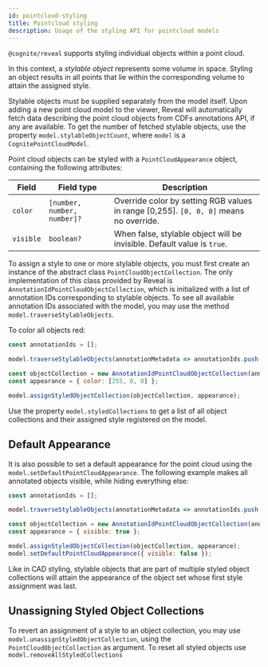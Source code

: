 ```yaml
---
id: pointcloud-styling
title: Pointcloud styling
description: Usage of the styling API for pointcloud models
---
```


`@cognite/reveal` supports styling individual objects within a point cloud.


<DemoWrapper name="Cognite3DViewerDemo" modelType="pointcloud" />

In this context, a _stylable object_ represents some volume in space. Styling an object results in all points that lie within the corresponding volume to attain the assigned style.

Stylable objects must be supplied separately from the model itself. Upon adding a new point cloud model to the viewer, Reveal will automatically fetch data describing the point cloud objects from CDFs annotations API, if any are available. To get the number of fetched stylable objects, use the property `model.stylableObjectCount`, where `model` is a `CognitePointCloudModel`.

Point cloud objects can be styled with a `PointCloudAppearance` object, containing the following attributes:

| Field                      | Field type                      | Description                                                                           |
|----------------------------|---------------------------------|---------------------------------------------------------------------------------------|
| `color`                    | `[number, number, number]?`     | Override color by setting RGB values in range [0,255]. `[0, 0, 0]` means no override. |
| `visible`                  | `boolean?`                      | When false, stylable object will be invisible. Default value is `true`.               |

To assign a style to one or more stylable objects, you must first create an instance of the abstract class `PointCloudObjectCollection`. The only implementation of this class provided by Reveal is `AnnotationIdPointCloudObjectCollection`, which is initialized with a list of annotation IDs corresponding to stylable objects. To see all available annotation IDs associated with the model, you may use the method `model.traverseStylableObjects`.

To color all objects red:

```js runnable-4x
const annotationIds = [];

model.traverseStylableObjects(annotationMetadata => annotationIds.push(annotationMetadata.annotationId));

const objectCollection = new AnnotationIdPointCloudObjectCollection(annotationIds);
const appearance = { color: [255, 0, 0] };

model.assignStyledObjectCollection(objectCollection, appearance);
```

Use the property `model.styledCollections` to get a list of all object collections and their assigned style registered on the model.

## Default Appearance

It is also possible to set a default appearance for the point cloud using the `model.setDefaultPointCloudAppearance`. The following example makes all annotated objects visible, while hiding everything else:

```js runnable-4x
const annotationIds = [];

model.traverseStylableObjects(annotationMetadata => annotationIds.push(annotationMetadata.annotationId));

const objectCollection = new AnnotationIdPointCloudObjectCollection(annotationIds);
const appearance = { visible: true };

model.assignStyledObjectCollection(objectCollection, appearance);
model.setDefaultPointCloudAppearance({ visible: false });
```

Like in CAD styling, stylable objects that are part of multiple styled object collections will attain the appearance of the object set whose first style assignment was last.

## Unassigning Styled Object Collections

To revert an assignment of a style to an object collection, you may use `model.unassignStyledObjectCollection`, using the `PointCloudObjectCollection` as argument. To reset all styled objects use `model.removeAllStyledCollections`
